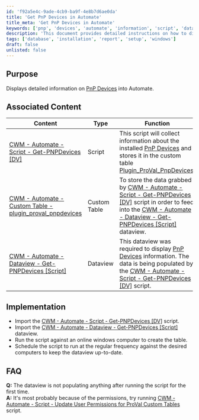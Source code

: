 ```yaml
---
id: 'f92a5e4c-9ade-4cb9-ba9f-4e8b7d6ae0da'
title: 'Get PnP Devices in Automate'
title_meta: 'Get PnP Devices in Automate'
keywords: ['pnp', 'devices', 'automate', 'information', 'script', 'dataview']
description: 'This document provides detailed instructions on how to display information about Plug and Play (PnP) devices in ConnectWise Automate. It includes associated scripts and custom tables necessary for implementation, as well as troubleshooting tips for common issues.'
tags: ['database', 'installation', 'report', 'setup', 'windows']
draft: false
unlisted: false
---
```

## Purpose

Displays detailed information on [PnP Devices](https://docs.microsoft.com/en-us/windows-hardware/drivers/kernel/introduction-to-plug-and-play) into Automate.

## Associated Content

| Content                                                                                   | Type          | Function                                                                                                                                                                                                                                         |
|-------------------------------------------------------------------------------------------|---------------|--------------------------------------------------------------------------------------------------------------------------------------------------------------------------------------------------------------------------------------------------|
| [CWM - Automate - Script - Get-PNPDevices [DV]](https://proval.itglue.com/DOC-5078775-10861683) | Script        | This script will collect information about the installed [PnP Devices](https://docs.microsoft.com/en-us/windows-hardware/drivers/kernel/introduction-to-plug-and-play) and stores it in the custom table [Plugin_ProVal_PnpDevices](https://proval.itglue.com/DOC-5078775-10861699). |
| [CWM - Automate - Custom Table - plugin_proval_pnpdevices](https://proval.itglue.com/DOC-5078775-10861699) | Custom Table  | To store the data grabbed by [CWM - Automate - Script - Get-PNPDevices [DV]](https://proval.itglue.com/DOC-5078775-10861683) script in order to feed into the [CWM - Automate - Dataview - Get-PNPDevices [Script]](https://proval.itglue.com/DOC-5078775-10861702) dataview. |
| [CWM - Automate - Dataview - Get-PNPDevices [Script]](https://proval.itglue.com/DOC-5078775-10861702) | Dataview      | This dataview was required to display [PnP Devices](https://docs.microsoft.com/en-us/windows-hardware/drivers/kernel/introduction-to-plug-and-play) information. The data is being populated by the [CWM - Automate - Script - Get-PNPDevices [DV]](https://proval.itglue.com/DOC-5078775-10861683) script. |

## Implementation

- Import the [CWM - Automate - Script - Get-PNPDevices [DV]](https://proval.itglue.com/DOC-5078775-10861683) script.
- Import the [CWM - Automate - Dataview - Get-PNPDevices [Script]](https://proval.itglue.com/DOC-5078775-10861702) dataview.
- Run the script against an online windows computer to create the table.
- Schedule the script to run at the regular frequency against the desired computers to keep the dataview up-to-date.

## FAQ

**Q:** The dataview is not populating anything after running the script for the first time.  
**A:** It's most probably because of the permissions, try running [CWM - Automate - Script - Update User Permissions for ProVal Custom Tables](https://proval.itglue.com/DOC-5078775-8056027) script.











